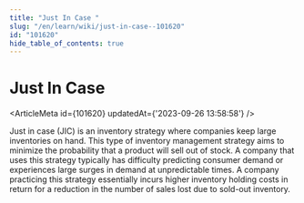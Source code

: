 ```yaml
---
title: "Just In Case "
slug: "/en/learn/wiki/just-in-case--101620"
id: "101620"
hide_table_of_contents: true
---
```



# Just In Case 

<ArticleMeta id={101620} updatedAt={'2023-09-26 13:58:58'} />
<div className='border-solid border-b border-t-0 my-4 border-[var(--ifm-color-gray-300)]' />

Just in case (JIC) is an inventory strategy where companies keep large inventories on hand. This type of inventory management strategy aims to minimize the probability that a product will sell out of stock. A company that uses this strategy typically has difficulty predicting consumer demand or experiences large surges in demand at unpredictable times. A company practicing this strategy essentially incurs higher inventory holding costs in return for a reduction in the number of sales lost due to sold-out inventory.
